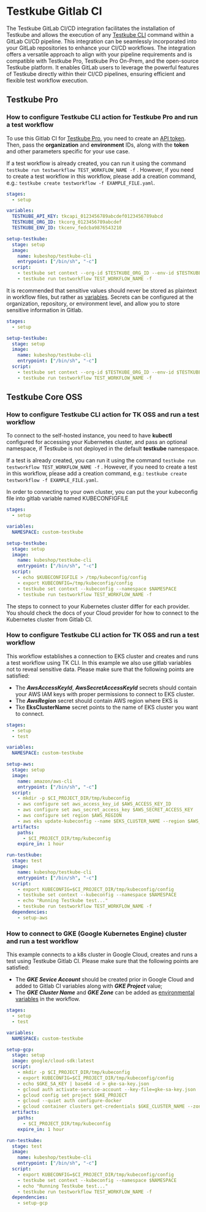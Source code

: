 # Testkube Gitlab CI


The Testkube GitLab CI/CD integration facilitates the installation of Testkube and allows the execution of any [Testkube CLI](https://docs.testkube.io/cli/testkube) command within a GitLab CI/CD pipeline. This integration can be seamlessly incorporated into your GitLab repositories to enhance your CI/CD workflows.
The integration offers a versatile approach to align with your pipeline requirements and is compatible with Testkube Pro, Testkube Pro On-Prem, and the open-source Testkube platform. It enables GitLab users to leverage the powerful features of Testkube directly within their CI/CD pipelines, ensuring efficient and
 flexible test workflow execution.

## Testkube Pro

### How to configure Testkube CLI action for Testkube Pro and run a test workflow

To use this Gitlab CI for [Testkube Pro](https://app.testkube.io/), you need to create an [API token](https://docs.testkube.io/testkube-pro/articles/organization-management/#api-tokens).
Then, pass the **organization** and **environment** IDs, along with the **token** and other parameters specific for your use case.

If a test workflow is already created, you can run it using the command `testkube run testworkflow TEST_WORKFLOW_NAME -f` .
However, if you need to create a test workflow in this workflow, please add a creation command, e.g.: `testkube create testworkflow -f EXAMPLE_FILE.yaml`.

```yaml
stages:
  - setup

variables:
  TESTKUBE_API_KEY: tkcapi_0123456789abcdef0123456789abcd
  TESTKUBE_ORG_ID: tkcorg_0123456789abcdef
  TESTKUBE_ENV_ID: tkcenv_fedcba9876543210

setup-testkube:
  stage: setup
  image: 
    name: kubeshop/testkube-cli
    entrypoint: ["/bin/sh", "-c"]
  script:
    - testkube set context --org-id $TESTKUBE_ORG_ID --env-id $TESTKUBE_ENV_ID -c cloud -k $TESTKUBE_API_KEY
    - testkube run testworkflow TEST_WORKFLOW_NAME -f
```

It is recommended that sensitive values should never be stored as plaintext in workflow files, but rather as [variables](https://docs.gitlab.com/ee/ci/variables/).  Secrets can be configured at the organization, repository, or environment level, and allow you to store sensitive information in Gitlab.

```yaml
stages:
  - setup

setup-testkube:
  stage: setup
  image: 
    name: kubeshop/testkube-cli
    entrypoint: ["/bin/sh", "-c"]
  script:
    - testkube set context --org-id $TESTKUBE_ORG_ID --env-id $TESTKUBE_ENV_ID -c cloud -k $TESTKUBE_API_KEY
    - testkube run testworkflow TEST_WORKFLOW_NAME -f
 ```
## Testkube Core OSS

### How to configure Testkube CLI action for TK OSS and run a test workflow

To connect to the self-hosted instance, you need to have **kubectl** configured for accessing your Kubernetes cluster, and pass an optional namespace, if Testkube is not deployed in the default **testkube** namespace. 

If a test is already created, you can run it using the command `testkube run testworkflow TEST_WORKFLOW_NAME -f` . However, if you need to create a test in this workflow, please add a creation command, e.g.: `testkube create testworkflow -f EXAMPLE_FILE.yaml`.

In order to connecting to your own cluster, you can put the your kubeconfig file into gitlab variable named KUBECONFIGFILE

```yaml
stages:
  - setup

variables:
  NAMESPACE: custom-testkube

setup-testkube:
  stage: setup
  image: 
    name: kubeshop/testkube-cli
    entrypoint: ["/bin/sh", "-c"]
  script:
    - echo $KUBECONFIGFILE > /tmp/kubeconfig/config
    - export KUBECONFIG=/tmp/kubeconfig/config
    - testkube set context --kubeconfig --namespace $NAMESPACE
    - testkube run testworkflow TEST_WORKFLOW_NAME -f
```

The steps to connect to your Kubernetes cluster differ for each provider. You should check the docs of your Cloud provider for how to connect to the Kubernetes cluster from Gitlab CI.

### How to configure Testkube CLI action for TK OSS and run a test workflow

This workflow establishes a connection to EKS cluster and creates and runs a test workflow using TK CLI. In this example we also use gitlab variables not to reveal sensitive data. Please make sure that the following points are satisfied:
- The **_AwsAccessKeyId_**, **_AwsSecretAccessKeyId_** secrets should contain your AWS IAM keys with proper permissions to connect to EKS cluster.
- The **_AwsRegion_** secret should contain AWS region where EKS is
- Tke **EksClusterName** secret points to the name of EKS cluster you want to connect.

```yaml
stages:
  - setup
  - test

variables:
  NAMESPACE: custom-testkube

setup-aws:
  stage: setup
  image: 
    name: amazon/aws-cli
    entrypoint: ["/bin/sh", "-c"]
  script:
    - mkdir -p $CI_PROJECT_DIR/tmp/kubeconfig
    - aws configure set aws_access_key_id $AWS_ACCESS_KEY_ID
    - aws configure set aws_secret_access_key $AWS_SECRET_ACCESS_KEY
    - aws configure set region $AWS_REGION
    - aws eks update-kubeconfig --name $EKS_CLUSTER_NAME --region $AWS_REGION --kubeconfig $CI_PROJECT_DIR/tmp/kubeconfig/config
  artifacts:
    paths:
      - $CI_PROJECT_DIR/tmp/kubeconfig
    expire_in: 1 hour

run-testkube:
  stage: test
  image: 
    name: kubeshop/testkube-cli
    entrypoint: ["/bin/sh", "-c"]
  script:
    - export KUBECONFIG=$CI_PROJECT_DIR/tmp/kubeconfig/config
    - testkube set context --kubeconfig --namespace $NAMESPACE
    - echo "Running Testkube test..."
    - testkube run testworkflow TEST_WORKFLOW_NAME -f
  dependencies:
    - setup-aws

```
### How to connect to GKE (Google Kubernetes Engine) cluster and run a test workflow

This example connects to a k8s cluster in Google Cloud, creates and runs a test using Testkube Gitlab CI. Please make sure that the following points are satisfied:
- The **_GKE Sevice Account_** should be created prior in Google Cloud and added to Gitlab CI variables along with **_GKE Project_** value;
- The **_GKE Cluster Name_** and **_GKE Zone_** can be added as [environmental variables](https://docs.gitlab.com/ee/ci/variables/) in the workflow.

```yaml
stages:
  - setup
  - test

variables:
  NAMESPACE: custom-testkube

setup-gcp:
  stage: setup
  image: google/cloud-sdk:latest
  script:
    - mkdir -p $CI_PROJECT_DIR/tmp/kubeconfig
    - export KUBECONFIG=$CI_PROJECT_DIR/tmp/kubeconfig/config
    - echo $GKE_SA_KEY | base64 -d > gke-sa-key.json
    - gcloud auth activate-service-account --key-file=gke-sa-key.json
    - gcloud config set project $GKE_PROJECT
    - gcloud --quiet auth configure-docker
    - gcloud container clusters get-credentials $GKE_CLUSTER_NAME --zone $GKE_ZONE
  artifacts:
    paths:
      - $CI_PROJECT_DIR/tmp/kubeconfig
    expire_in: 1 hour

run-testkube:
  stage: test
  image: 
    name: kubeshop/testkube-cli
    entrypoint: ["/bin/sh", "-c"]
  script:
    - export KUBECONFIG=$CI_PROJECT_DIR/tmp/kubeconfig/config
    - testkube set context --kubeconfig --namespace $NAMESPACE
    - echo "Running Testkube test..."
    - testkube run testworkflow TEST_WORKFLOW_NAME -f
  dependencies:
    - setup-gcp
```
